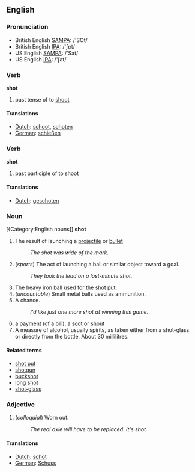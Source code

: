 ==English==

=== Pronunciation ===
*British English [[w:SAMPA|SAMPA]]: /'SOt/
*British English [[w:IPA|IPA]]: /'ʃɒt/
*US English [[w:SAMPA|SAMPA]]: /'Sat/
*US English [[w:IPA|IPA]]: /'ʃat/

=== Verb ===

'''shot'''

# past tense of to [[shoot]]

==== Translations ====
*[[Dutch]]: [[schoot]], [[schoten]]
*[[German]]: [[schießen]]

=== Verb ===

'''shot'''

# past participle of to shoot

==== Translations ====
*[[Dutch]]: [[geschoten]]

=== Noun ===
[{Category:English nouns]]
'''shot'''

# The result of launching a [[projectile]] or [[bullet]]
#: ''The shot was wide of the mark.''
# (''sports'') The act of launching a ball or similar object toward a goal.
#: ''They took the lead on a last-minute shot.''
# The heavy iron ball used for the [[shot put]].
# (''uncountable'') Small metal balls used as ammunition.
# A chance.
#: ''I'd like just one more shot at winning this game.''
#a [[payment]] (of a [[bill]]), a [[scot]] or [[shout]]
# A measure of alcohol, usually spirits, as taken either from a shot-glass or directly from the bottle. About 30 millilitres.

==== Related terms ====

*[[shot put]]
*[[shotgun]]
*[[buckshot]]
*[[long shot]]
*[[shot-glass]]

=== Adjective ===

# (''colloquial'') Worn out.
#: ''The real axle will have to be replaced.  It's shot.''

==== Translations ====
*[[Dutch]]: [[schot]]
*[[German]]: [[Schuss]]